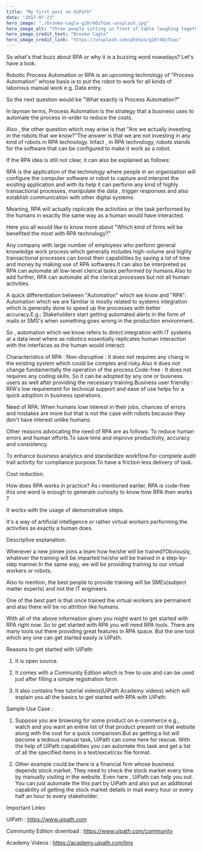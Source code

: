 ```yaml
---
title: "My first post on UiPath"
date: "2017-07-23"
hero_image: "./brooke-cagle-g1Kr4Ozfoac-unsplash.jpg"
hero_image_alt: "three people sitting in front of table laughing together"
hero_image_credit_text: "Brooke Cagle"
hero_image_credit_link: "https://unsplash.com/photos/g1Kr4Ozfoac"
---
```

So what's that buzz about RPA or why it is a buzzing word nowadays? Let's have a look.

Robotic Process Automation or RPA is an upcoming technology of "Process Automation" whose basis is to put the robot to work for all kinds of laborious manual work e.g. Data entry.

So the next question would be "What exactly is Process Automation?"

In layman terms, Process Automation is the strategy that a business uses to automate the process in-order to reduce the costs.

Also , the other question which may arise is that "Are we actually investing in the robots that we know?"The answer is that we are not investing in any kind of robots in RPA technology. Infact , in RPA technology, robots stands for the software that can be configured to make it work as a robot.

If the RPA idea is still not clear, it can also be explained as follows:

RPA is the application of the technology where people in an organisation will configure the computer software or robot to capture and interpret the existing application and with its help it can perform any kind of highly transactional processes, manipulate the data , trigger responses and also establish communication with other digital systems.

Meaning, RPA will actually replicate the activities or the task performed by the humans in exactly the same way as a human would have interacted.

Here you all would like to know more about "Which kind of firms will be benefited the most with RPA technology?"


Any company with large number of employees who perform general knowledge work process which generally includes high-volume and highly transactional processes can boost their capabilities by saving a lot of time and money by making use of RPA softwares.It can also be interpreted as RPA can automate all low-level clerical tasks performed by humans.Also to add further, RPA can automate all the clerical processes but not all human activities.

A quick differentiation between "Automation" which we know and "RPA":
Automation which we are familiar is mostly related to systems integration which is generally done to speed up the processes with better accuracy.E.g.; Stakeholders start getting automated alerts in the form of mails or SMS's when something goes wrong in the production environment.

So , automation which we know refers to direct integration with IT systems at a data level where as robotics essentially replicates human interaction with the interfaces as the human would interact.

Characteristics of RPA :
Non-disruptive : It does not requires any chang in the existing system which could be complex and risky.Also it does not change fundamentally the operation of the process.Code-free : It does not requires any coding skills. So it can be adopted by any one or business users as well after providing the necessary training.Business user friendly : RPA's low requirement for technical support and ease of use helps for a quick adoption in business operations.

Need of RPA:
When humans lose interest in their jobs, chances of errors and mistakes are more but that is not the case with robots because they don't have interest unlike humans.

Other reasons advocating the need of RPA are as follows:
To reduce human errors and human efforts.To save time and improve productivity, accuracy and consistency.

To enhance business analytics and standardize workflow.For complete audit trail activity for compliance purpose.To have a friction less delivery of task.

Cost reduction.

How does RPA works in practice?
As i mentioned earlier, RPA is code-free this one word is enough to generate curiosity to know how RPA then works ?

It works with the usage of demonstrative steps.

It's a way of artificial intelligence or rather virtual workers performing the activities as exactly a human does.

Descriptive explanation:

Whenever a new joinee joins a team how he/she will be trained?Obviously, whatever the training will be imparted he/she will be trained in a step-by-step manner.In the same way, we will be providing training to our virtual workers or robots.

Also to mention, the best people to provide training will be SMEs(subject matter experts) and not the IT engineers.

One of the best part is that once trained the virtual workers are permanent and also there will be no attrition like humans.

With all of the above information given you might want to get started with RPA right now. So to get started with RPA you will need RPA tools. There are many tools out there providing great features in RPA space. But the one tool which any one can get started easily is UiPath.

Reasons to get started with UiPath:
1.   It is open source.

2.   It comes with a Community Edition which is free to use and can be used just after filling a simple registration form.

3.   It also contains free tutorial videos(UiPath Academy videos) which will explain you all the basics to get started with RPA with UiPath.



Sample Use Case :
1.   Suppose you are browsing for some product on e-commerce e.g., watch and you want an entire list of that product present on that website along with the cost for a quick comparison.But as getting a list will become a tedious manual task, UiPath can come here for rescue. With the help of UiPath capabilities you can automate this task and get a list of all the specified items in a text/excel/csv file format.

2.   Other example could be there is a financial firm whose business depends stock market. They need to check the stock market every time by manually visiting in the website. Even here , UiPath can help you out. You can just automate the this part by UiPath and also put an additional capability of getting the stock market details in mail every hour or every half an hour to every stakeholder.



Important Links:

UiPath : https://www.uipath.com

Community Edition download : https://www.uipath.com/community

Academy Videos : https://academy.uipath.com/lms

